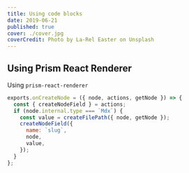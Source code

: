 ```yaml
---
title: Using code blocks
date: 2019-06-21
published: true
cover: ./cover.jpg
coverCredit: Photo by La-Rel Easter on Unsplash
---
```


## Using Prism React Renderer

Using `prism-react-renderer`

```jsx react-live
exports.onCreateNode = ({ node, actions, getNode }) => {
  const { createNodeField } = actions;
  if (node.internal.type === `Mdx`) {
    const value = createFilePath({ node, getNode });
    createNodeField({
      name: `slug`,
      node,
      value,
    });
  }
};
```
